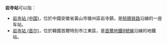 '''岩寺站'''可以指：

*[[岩寺站_(中国)|岩寺站 (中国)]]，位於中國安徽省黃山市徽州區岩寺鎮，是[[皖赣铁路|皖赣铁路]]沿線的一座车站。
*[[岩寺站_(首尔)|岩寺站 (首尔)]]，位於韓國首爾特別市江東區，是[[首爾地鐵8號線|首爾地鐵8號線]]沿線的地鐵站。

{{disambig|Cat=三字車站名消歧義}}